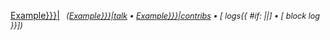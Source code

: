 <includeonly>[[User:{{{1|Example}}}|{{{1|Example}}}]] <em class="plainlinks" style="margin-left: 0.5em; font-size: 90%;">([[User talk:{{{1|Example}}}|talk]] • [[Special:Contributions/{{{1|Example}}}|contribs]] • [{{fullurl:Special:Log|user={{urlencode:{{{1|Example}}}}}}} logs{{ #if: {{{blocklog|}}} ||] • [{{fullurl:Special:Log/block|page=User:{{urlencode:{{{1|Example}}}}}}} block log }}])</em></includeonly><noinclude>{{doc}}
[[Category:Templates|{{PAGENAME}}]]</noinclude>